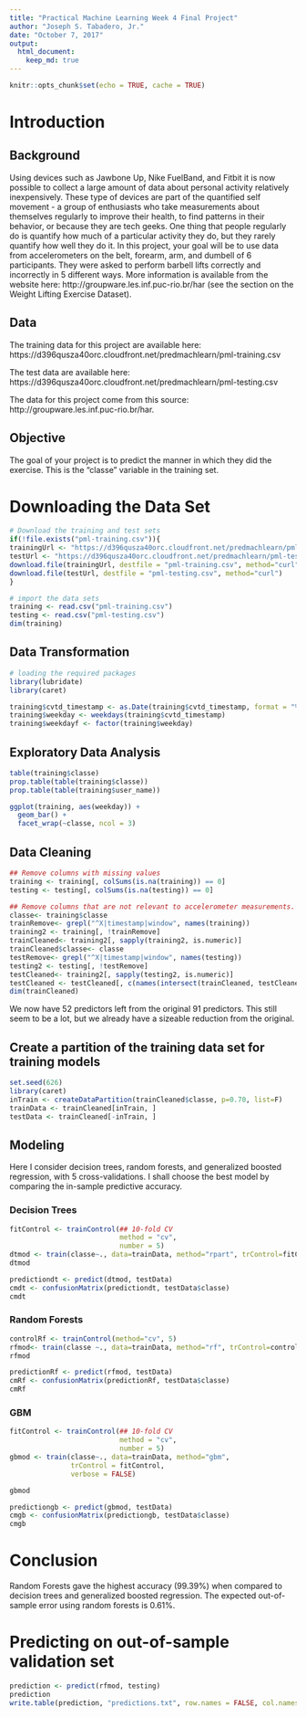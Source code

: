 ```yaml
---
title: "Practical Machine Learning Week 4 Final Project"
author: "Joseph S. Tabadero, Jr."
date: "October 7, 2017"
output: 
  html_document:
    keep_md: true
---
```


```r
knitr::opts_chunk$set(echo = TRUE, cache = TRUE)
```

# Introduction

## Background

Using devices such as Jawbone Up, Nike FuelBand, and Fitbit it is now possible to collect a large amount of data about personal activity relatively inexpensively. These type of devices are part of the quantified self movement - a group of enthusiasts who take measurements about themselves regularly to improve their health, to find patterns in their behavior, or because they are tech geeks. One thing that people regularly do is quantify how much of a particular activity they do, but they rarely quantify how well they do it. In this project, your goal will be to use data from accelerometers on the belt, forearm, arm, and dumbell of 6 participants. They were asked to perform barbell lifts correctly and incorrectly in 5 different ways. More information is available from the website here: http://groupware.les.inf.puc-rio.br/har (see the section on the Weight Lifting Exercise Dataset).

## Data

The training data for this project are available here: https://d396qusza40orc.cloudfront.net/predmachlearn/pml-training.csv

The test data are available here: https://d396qusza40orc.cloudfront.net/predmachlearn/pml-testing.csv

The data for this project come from this source: http://groupware.les.inf.puc-rio.br/har.

## Objective

The goal of your project is to predict the manner in which they did the exercise. This is the “classe” variable in the training set. 

# Downloading the Data Set

```r
# Download the training and test sets
if(!file.exists("pml-training.csv")){
trainingUrl <- "https://d396qusza40orc.cloudfront.net/predmachlearn/pml-training.csv"
testUrl <- "https://d396qusza40orc.cloudfront.net/predmachlearn/pml-testing.csv"
download.file(trainingUrl, destfile = "pml-training.csv", method="curl")
download.file(testUrl, destfile = "pml-testing.csv", method="curl")
}

# import the data sets
training <- read.csv("pml-training.csv")
testing <- read.csv("pml-testing.csv")
dim(training)

```

## Data Transformation

```r
# loading the required packages
library(lubridate)
library(caret)
```


```r
training$cvtd_timestamp <- as.Date(training$cvtd_timestamp, format = "%m/%d/%Y %H:%M")
training$weekday <- weekdays(training$cvtd_timestamp)
training$weekdayf <- factor(training$weekday)
```

## Exploratory Data Analysis

```r
table(training$classe) 
prop.table(table(training$classe))
prop.table(table(training$user_name))

ggplot(training, aes(weekday)) +
  geom_bar() +
  facet_wrap(~classe, ncol = 3)

```

## Data Cleaning

```r
## Remove columns with missing values
training <- training[, colSums(is.na(training)) == 0]
testing <- testing[, colSums(is.na(testing)) == 0] 

## Remove columns that are not relevant to accelerometer measurements.
classe<- training$classe
trainRemove<- grepl("^X|timestamp|window", names(training))
training2 <- training[, !trainRemove]
trainCleaned<- training2[, sapply(training2, is.numeric)]
trainCleaned$classe<- classe
testRemove<- grepl("^X|timestamp|window", names(testing))
testing2 <- testing[, !testRemove]
testCleaned<- training2[, sapply(testing2, is.numeric)]
testCleaned <- testCleaned[, c(names(intersect(trainCleaned, testCleaned)))]
dim(trainCleaned)
```
We now have 52 predictors left from the original 91 predictors. This still seem to be a lot, but we already have a sizeable reduction from the original.


## Create a partition of the training data set for training models

```r
set.seed(626)
library(caret)
inTrain <- createDataPartition(trainCleaned$classe, p=0.70, list=F)
trainData <- trainCleaned[inTrain, ]
testData <- trainCleaned[-inTrain, ]
```

## Modeling

Here I consider decision trees, random forests, and generalized boosted regression, with 5 cross-validations. I shall choose the best model by comparing the in-sample predictive accuracy.

### Decision Trees

```r
fitControl <- trainControl(## 10-fold CV
                           method = "cv",
                           number = 5)
dtmod <- train(classe~., data=trainData, method="rpart", trControl=fitControl)
dtmod
```

```r
predictiondt <- predict(dtmod, testData)
cmdt <- confusionMatrix(predictiondt, testData$classe)
cmdt
```

### Random Forests

```r
controlRf <- trainControl(method="cv", 5)
rfmod<- train(classe ~., data=trainData, method="rf", trControl=controlRf, importance=TRUE, ntree=100)
rfmod
```

```r
predictionRf <- predict(rfmod, testData)
cmRf <- confusionMatrix(predictionRf, testData$classe)
cmRf
```

### GBM


```r
fitControl <- trainControl(## 10-fold CV
                           method = "cv",
                           number = 5)
gbmod <- train(classe~., data=trainData, method="gbm",
               trControl = fitControl,
               verbose = FALSE)
```

```r
gbmod
```

```r
predictiongb <- predict(gbmod, testData)
cmgb <- confusionMatrix(predictiongb, testData$classe)
cmgb
```


# Conclusion

Random Forests gave the highest accuracy (99.39%) when compared to decision trees and generalized boosted regression. The expected out-of-sample error using random forests is 0.61%.

# Predicting on out-of-sample validation set

```r
prediction <- predict(rfmod, testing)
prediction
write.table(prediction, "predictions.txt", row.names = FALSE, col.names = FALSE)
```

